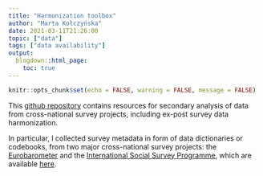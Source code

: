 ```yaml
---
title: "Harmonization toolbox"
author: "Marta Kołczyńska"
date: 2021-03-11T21:26:00
topic: ["data"]
tags: ["data availability"]
output: 
  blogdown::html_page:
    toc: true
---
```

  
```r
knitr::opts_chunk$set(echo = FALSE, warning = FALSE, message = FALSE)
```

This [github repository](https://github.com/mkolczynska/harmonization-toolbox) contains resources for secondary analysis of data from cross-national survey projects, including ex-post survey data harmonization.

In particular, I collected survey metadata in form of data dictionaries or codebooks, from two major cross-national survey projects: the [Eurobarometer](https://www.gesis.org/en/eurobarometer-data-service/home) and the [International Social Survey Programme](http://w.issp.org/menu-top/home/), which are available [here](https://github.com/mkolczynska/harmonization-toolbox/tree/master/survey-metadata).


